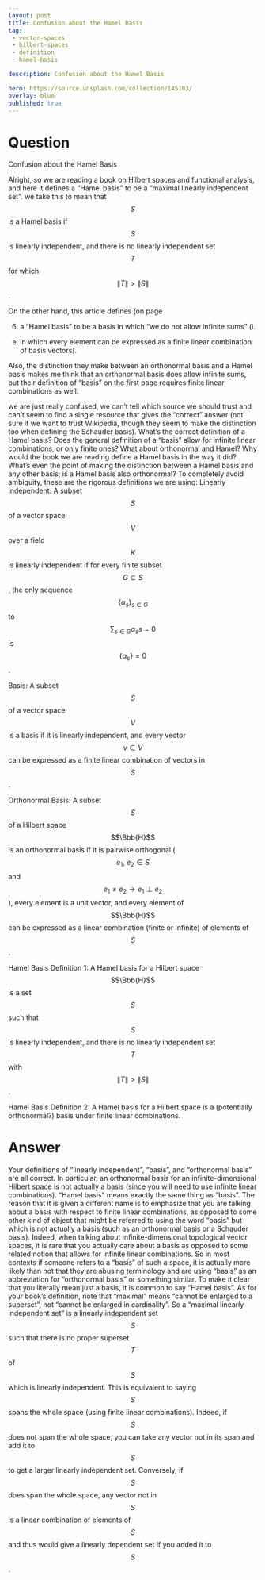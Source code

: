 ---
layout: post
title: Confusion about the Hamel Basis
tag:
 - vector-spaces
 - hilbert-spaces
 - definition
 - hamel-basis

description: Confusion about the Hamel Basis

hero: https://source.unsplash.com/collection/145103/
overlay: blue 
published: true
---

# Question 

Confusion about the Hamel Basis

<!--break-->


Alright, so we are  reading a book on Hilbert spaces and functional analysis, and here it defines a "Hamel basis" to be a "maximal linearly independent set".
 we take this to mean that $$S$$ is a Hamel basis if $$S$$ is linearly independent, and there is no linearly independent set $$T$$ for which $$\|T\|>\|S\|$$.

On the other hand, this article defines (on page

6) a "Hamel basis" to be a basis in which "we do not allow infinite sums" (i.
e.
 in which every element can be expressed as a finite linear combination of basis vectors).

Also, the distinction they make between an orthonormal basis and a Hamel basis makes me think that an orthonormal basis does allow infinite sums, but their definition of "basis" on the first page requires finite linear combinations as well.

we are  just really confused, we can't tell which source we should trust and can't seem to find a single resource that gives the "correct" answer (not sure if we want to trust Wikipedia, though they seem to make the distinction too when defining the Schauder basis).
 What's the correct definition of a Hamel basis? Does the general definition of a "basis" allow for infinite linear combinations, or only finite ones? What about orthonormal and Hamel? Why would the book we are  reading define a Hamel basis in the way it did? What's even the point of making the distinction between a Hamel basis and any other basis; is a Hamel basis also orthonormal?
To completely avoid ambiguity, these are the rigorous definitions we are  using:
Linearly Independent: A subset $$S$$ of a vector space $$V$$ over a field $$K$$ is linearly independent if for every finite subset $$G\subseteq S$$, the only sequence $$\{\alpha_s\}_{s\in G}$$ to $$\sum_{s\in G}\alpha_ss = 0$$ is $$\{\alpha_s\} = 0$$.

Basis: A subset $$S$$ of a vector space $$V$$ is a basis if it is linearly independent, and every vector $$v\in V$$ can be expressed as a finite linear combination of vectors in $$S$$.

Orthonormal Basis: A subset $$S$$ of a Hilbert space $$\Bbb{H}$$ is an orthonormal basis if it is pairwise orthogonal ($$e_1,\ e_2\in S$$ and $$e_1\neq e_2\rightarrow e_1\perp e_2$$), every element is a unit vector, and every element of $$\Bbb{H}$$ can be expressed as a linear combination (finite or infinite) of elements of $$S$$.

Hamel Basis Definition 1: A Hamel basis for a Hilbert space $$\Bbb{H}$$ is a set $$S$$ such that $$S$$ is linearly independent, and there is no linearly independent set $$T$$ with $$\|T\|>\|S\|$$.

Hamel Basis Definition 2: A Hamel basis for a Hilbert space is a (potentially orthonormal?) basis under finite linear combinations.


# Answer 


Your definitions of "linearly independent", "basis", and "orthonormal basis" are all correct.  In particular, an orthonormal basis for an infinite-dimensional Hilbert space is not actually a basis (since you will need to use infinite linear combinations).
"Hamel basis" means exactly the same thing as "basis".  The reason that it is given a different name is to emphasize that you are talking about a basis with respect to finite linear combinations, as opposed to some other kind of object that might be referred to using the word "basis" but which is not actually a basis (such as an orthonormal basis or a Schauder basis).  Indeed, when talking about infinite-dimensional topological vector spaces, it is rare that you actually care about a basis as opposed to some related notion that allows for infinite linear combinations.  So in most contexts if someone refers to a "basis" of such a space, it is actually more likely than not that they are abusing terminology and are using "basis" as an abbreviation for "orthonormal basis" or something similar.  To make it clear that you literally mean just a basis, it is common to say "Hamel basis".
As for your book's definition, note that "maximal" means "cannot be enlarged to a superset", not "cannot be enlarged in cardinality".  So a "maximal linearly independent set" is a linearly independent set $$S$$ such that there is no proper superset $$T$$ of $$S$$ which is linearly independent.  This is equivalent to saying $$S$$ spans the whole space (using finite linear combinations).  Indeed, if $$S$$ does not span the whole space, you can take any vector not in its span and add it to $$S$$ to get a larger linearly independent set.  Conversely, if $$S$$ does span the whole space, any vector not in $$S$$ is a linear combination of elements of $$S$$ and thus would give a linearly dependent set if you added it to $$S$$.

